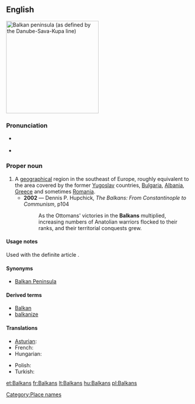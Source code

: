==English==
[[Image:Balkanpeninsula.png|thumb|250px|Balkan peninsula (as defined by the Danube-Sava-Kupa line)]]
{{wikipedia}}

===Pronunciation===
* {{a|UK}} {{IPA|/ˈbɔːl.kənz/|/ˈbɒl.kənz/}}
* {{a|US}} {{IPA|/ˈbɑl.kənz/|/ˈbɔl.kənz/}}

===Proper noun===
{{en-proper-noun}}

# A [[geographical]] region in the southeast of Europe, roughly equivalent to the area covered by the former [[Yugoslav]] countries, [[Bulgaria]], [[Albania]], [[Greece]] and sometimes [[Romania]].
#* '''2002''' — Dennis P. Hupchick, ''The Balkans: From Constantinople to Communism'', p104
#*: As the Ottomans' victories in the '''Balkans''' multiplied, increasing numbers of Anatolian warriors flocked to their ranks, and their territorial conquests grew.

====Usage notes====
Used with the definite article {{term|the}}.

====Synonyms====
* {{sense|geographical region}} [[Balkan Peninsula]]

====Derived terms====
* [[Balkan]]
* [[balkanize]]

====Translations====
{{top}}
* [[Asturian]]: {{t-|ast|Balcanes|m|xs=Asturian}}
* French: {{t+|fr|Balkans|m}}
* Hungarian: {{t+|hu|Balkán}}
{{mid}}
* Polish: {{t-|pl|Bałkany}}
* Turkish: {{t+|tr|Balkanlar}}
{{bottom}}

[[Category:Place names]]

[[et:Balkans]]
[[fr:Balkans]]
[[lt:Balkans]]
[[hu:Balkans]]
[[pl:Balkans]]